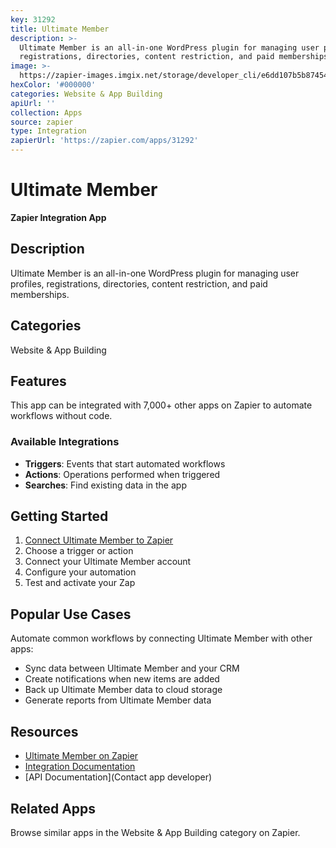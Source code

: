 ```yaml
---
key: 31292
title: Ultimate Member
description: >-
  Ultimate Member is an all-in-one WordPress plugin for managing user profiles,
  registrations, directories, content restriction, and paid memberships.
image: >-
  https://zapier-images.imgix.net/storage/developer_cli/e6dd107b5b8745442e46a2da8a975ac7.png?auto=format%2Ccompress&ixlib=python-3.0.0&q=50
hexColor: '#000000'
categories: Website & App Building
apiUrl: ''
collection: Apps
source: zapier
type: Integration
zapierUrl: 'https://zapier.com/apps/31292'
---
```

# Ultimate Member

**Zapier Integration App**

## Description

Ultimate Member is an all-in-one WordPress plugin for managing user profiles, registrations, directories, content restriction, and paid memberships.

## Categories

Website & App Building

## Features

This app can be integrated with 7,000+ other apps on Zapier to automate workflows without code.

### Available Integrations

- **Triggers**: Events that start automated workflows
- **Actions**: Operations performed when triggered
- **Searches**: Find existing data in the app

## Getting Started

1. [Connect Ultimate Member to Zapier](https://zapier.com/apps/31292)
2. Choose a trigger or action
3. Connect your Ultimate Member account
4. Configure your automation
5. Test and activate your Zap

## Popular Use Cases

Automate common workflows by connecting Ultimate Member with other apps:

- Sync data between Ultimate Member and your CRM
- Create notifications when new items are added
- Back up Ultimate Member data to cloud storage
- Generate reports from Ultimate Member data

## Resources

- [Ultimate Member on Zapier](https://zapier.com/apps/31292)
- [Integration Documentation](https://zapier.com/apps/31292/integrations)
- [API Documentation](Contact app developer)

## Related Apps

Browse similar apps in the Website & App Building category on Zapier.
